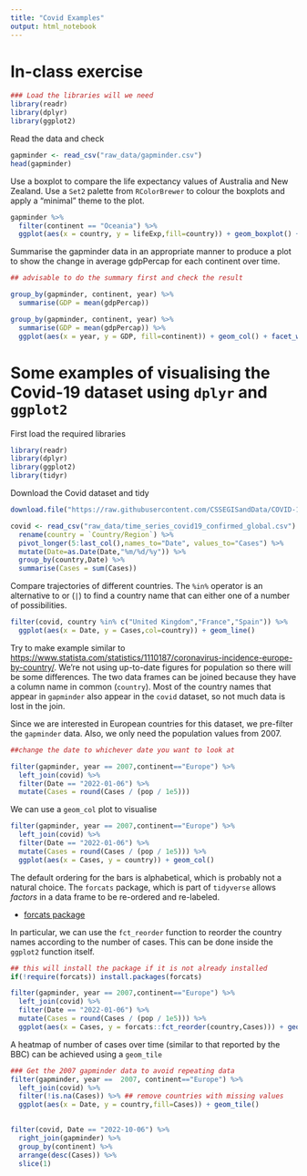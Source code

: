 ```yaml
---
title: "Covid Examples"
output: html_notebook
---
```


# In-class exercise

```r
### Load the libraries will we need
library(readr)
library(dplyr)
library(ggplot2)
```

Read the data and check

```r
gapminder <- read_csv("raw_data/gapminder.csv")
head(gapminder)
```


Use a boxplot to compare the life expectancy values of Australia and New Zealand. Use a `Set2` palette from `RColorBrewer` to colour the boxplots and apply a "minimal" theme to the plot.

```r
gapminder %>% 
  filter(continent == "Oceania") %>% 
  ggplot(aes(x = country, y = lifeExp,fill=country)) + geom_boxplot() + scale_fill_manual(values=brewer.pal(2,"Set2")) + theme_bw()
```



Summarise the gapminder data in an appropriate manner to produce a plot to show the change in average gdpPercap for each continent over time.

```r
## advisable to do the summary first and check the result

group_by(gapminder, continent, year) %>% 
  summarise(GDP = mean(gdpPercap))
```
```r
group_by(gapminder, continent, year) %>% 
  summarise(GDP = mean(gdpPercap)) %>% 
  ggplot(aes(x = year, y = GDP, fill=continent)) + geom_col() + facet_wrap(~continent)
```


# Some examples of visualising the Covid-19 dataset using `dplyr` and `ggplot2`

First load the required libraries

```r
library(readr)
library(dplyr)
library(ggplot2)
library(tidyr)
```

Download the Covid dataset and tidy

```r
download.file("https://raw.githubusercontent.com/CSSEGISandData/COVID-19/master/csse_covid_19_data/csse_covid_19_time_series/time_series_covid19_confirmed_global.csv",destfile = "time_series_covid19_confirmed_global.csv")

covid <- read_csv("raw_data/time_series_covid19_confirmed_global.csv") %>% 
  rename(country = `Country/Region`) %>% 
  pivot_longer(5:last_col(),names_to="Date", values_to="Cases") %>% 
  mutate(Date=as.Date(Date,"%m/%d/%y")) %>% 
  group_by(country,Date) %>% 
  summarise(Cases = sum(Cases))
```

Compare trajectories of different countries. The `%in%` operator is an alternative to or (`|`) to find a country name that can either one of a number of possibilities.

```r
filter(covid, country %in% c("United Kingdom","France","Spain")) %>%
  ggplot(aes(x = Date, y = Cases,col=country)) + geom_line()
```


Try to make example similar to [https://www.statista.com/statistics/1110187/coronavirus-incidence-europe-by-country/](https://www.statista.com/statistics/1110187/coronavirus-incidence-europe-by-country/). We're not using up-to-date figures for population so there will be some differences. The two data frames can be joined because they have a column name in common (`country`). Most of the country names that appear in `gapminder` also appear in the `covid` dataset, so not much data is lost in the join. 

Since we are interested in European countries for this dataset, we pre-filter the `gapminder` data. Also, we only need the population values from 2007.


```r
##change the date to whichever date you want to look at

filter(gapminder, year == 2007,continent=="Europe") %>% 
  left_join(covid) %>% 
  filter(Date == "2022-01-06") %>% 
  mutate(Cases = round(Cases / (pop / 1e5)))
```

We can use a `geom_col` plot to visualise

```r
filter(gapminder, year == 2007,continent=="Europe") %>% 
  left_join(covid) %>% 
  filter(Date == "2022-01-06") %>% 
  mutate(Cases = round(Cases / (pop / 1e5))) %>% 
  ggplot(aes(x = Cases, y = country)) + geom_col()
```

The default ordering for the bars is alphabetical, which is probably not a natural choice. The `forcats` package, which is part of `tidyverse` allows *factors* in a data frame to be re-ordered and re-labeled.

- [forcats package](https://forcats.tidyverse.org/)

In particular, we can use the `fct_reorder` function to reorder the country names according to the number of cases. This can be done inside the `ggplot2` function itself.

```r
## this will install the package if it is not already installed
if(!require(forcats)) install.packages(forcats)

filter(gapminder, year == 2007,continent=="Europe") %>% 
  left_join(covid) %>% 
  filter(Date == "2022-01-06") %>% 
  mutate(Cases = round(Cases / (pop / 1e5))) %>% 
  ggplot(aes(x = Cases, y = forcats::fct_reorder(country,Cases))) + geom_col()

```


A heatmap of number of cases over time (similar to that reported by the BBC) can be achieved using a `geom_tile`

```r
### Get the 2007 gapminder data to avoid repeating data
filter(gapminder, year ==  2007, continent=="Europe") %>% 
  left_join(covid) %>% 
  filter(!is.na(Cases)) %>% ## remove countries with missing values
  ggplot(aes(x = Date, y = country,fill=Cases)) + geom_tile()
  
```

```r
filter(covid, Date == "2022-10-06") %>% 
  right_join(gapminder) %>% 
  group_by(continent) %>% 
  arrange(desc(Cases)) %>% 
  slice(1)
```



